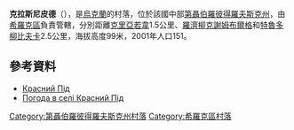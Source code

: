 {{coord|47|45|34|N|33|27|20|E|scale:30000_region:UA|display=title}}

'''克拉斯尼皮德'''（{{lang-uk|Красний Під}}），是[[烏克蘭|烏克蘭]]的村落，位於該國中部[[第聶伯羅彼得羅夫斯克州|第聶伯羅彼得羅夫斯克州]]，由[[希羅克區|希羅克區]]負責管轄，分別距離[[克里亞若韋|克里亞若韋]]1.5公里、[[羅濟柳克謝姆布爾格_(希羅克區)|羅濟柳克謝姆布爾格]]和[[特魯多柳比夫卡_(希羅克區)|特魯多柳比夫卡]]2.5公里，海拔高度99米，2001年人口151。

==參考資料==
* [http://gska2.rada.gov.ua/pls/z7502/A005?rdat1=06.12.2007&rf7571=6782 Красний Під]{{dead link|date=2017年11月 |bot=InternetArchiveBot |fix-attempted=yes }}
* [http://weather.in.ua/ua/dnepropetrovskaja/12047 Погода в селі Красний Під] {{Wayback|url=http://weather.in.ua/ua/dnepropetrovskaja/12047 |date=20160607114120 }}

{{DEFAULTSORT:Красний Під}}
[[Category:第聶伯羅彼得羅夫斯克州村落|Category:第聶伯羅彼得羅夫斯克州村落]]
[[Category:希羅克區村落|Category:希羅克區村落]]


{{Dnipropetrovsk-geo-stub}}